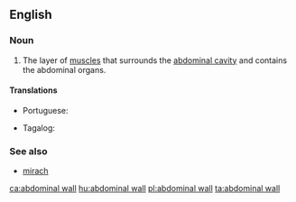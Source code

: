 ==English==
{{wikipedia}}

===Noun===
{{en-noun}}

# The layer of [[muscle]]s that surrounds the [[abdominal cavity]] and contains the abdominal organs.

====Translations====
{{trans-top|muscles that surround the abdominal cavity}}
* Portuguese: {{t|pt|parede abdominal|f}}
{{trans-mid}}
* Tagalog: {{t|tl|pantiyang dinding}}
{{trans-bottom}}

===See also===
* [[mirach]]

[[ca:abdominal wall]]
[[hu:abdominal wall]]
[[pl:abdominal wall]]
[[ta:abdominal wall]]